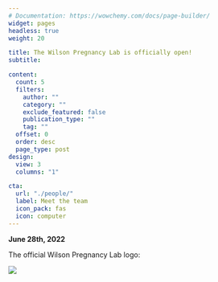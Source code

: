 ```yaml
---
# Documentation: https://wowchemy.com/docs/page-builder/
widget: pages
headless: true
weight: 20

title: The Wilson Pregnancy Lab is officially open!
subtitle:

content:
  count: 5
  filters:
    author: ""
    category: ""
    exclude_featured: false
    publication_type: ""
    tag: ""
  offset: 0
  order: desc
  page_type: post
design:
  view: 3
  columns: "1"

cta:
  url: "./people/"
  label: Meet the team
  icon_pack: fas
  icon: computer
---
```

**June 28th, 2022**

The official Wilson Pregnancy Lab logo:

![](./images/WilsonLab_Logo.png)


